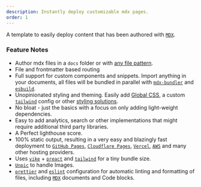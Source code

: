 ```yaml
---
description: Instantly deploy customizable mdx pages.
order: 1
---
```


A template to easily deploy content that has been authored with [`MDX`](https://mdxjs.com/).

### Feature Notes

- Author mdx files in a `docs` folder or with [any file pattern](/start/setup#options).
- File and frontmatter based routing
- Full support for custom components and snippets. Import anything in your documents, all files will be bundled in parallel with [`mdx-bundler`](https://github.com/kentcdodds/mdx-bundler) and [`esbuild`](https://esbuild.github.io/).
- Unopinionated styling and theming. Easily add [Global CSS](/start/styling#global-css), a custom [`tailwind`](/start/styling#tailwind) config or other [styling solutions](/start/styling).
- No bloat - just the basics with a focus on only adding light-weight dependencies.
- Easy to add analytics, search or other implementations that might require additional third party libraries.
- A Perfect lighthouse score.
- 100% static output, resulting in a very easy and blazingly fast deployment to [`GitHub Pages`](https://pages.github.com/), [`Cloudflare Pages`](https://pages.cloudflare.com/), [`Vercel`](https://vercel.com/), [`AWS`](https://aws.amazon.com/) and many other hosting providers.
- Uses [`vike`](https://vike.dev/) + [`preact`](https://preactjs.com/) and [`tailwind`](https://tailwindcss.com/) for a tiny bundle size.
- [`Unpic`](https://unpic.pics/) to handle Images.
- [`prettier`](https://prettier.io/) and [`eslint`](https://eslint.org/) configuration for automatic linting and formatting of files, including [`MDX`](https://mdxjs.com/) documents and Code blocks.
